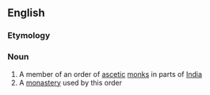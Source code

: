 ==English==

===Etymology===
{{bor|en|sa|अखाड़ा}}
===Noun===
{{wikipedia}}
{{en-noun}}

# A member of an order of [[ascetic]] [[monk]]s in parts of [[India]]
# A [[monastery]] used by this order